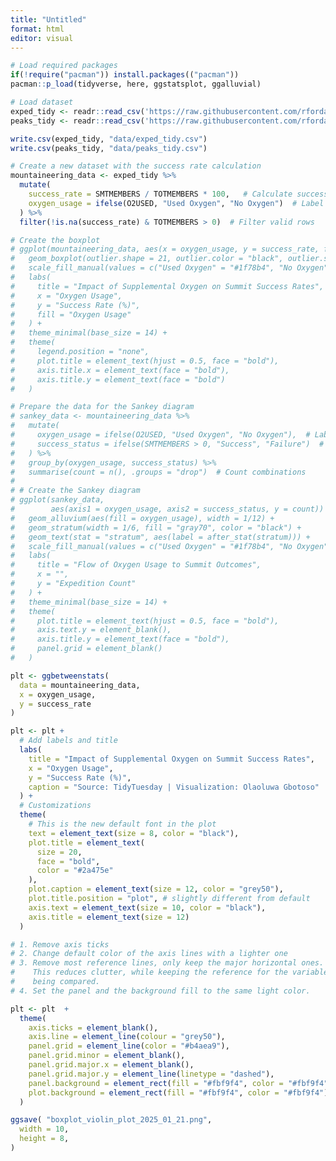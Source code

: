 ```yaml
---
title: "Untitled"
format: html
editor: visual
---
```


```r
# Load required packages
if(!require("pacman")) install.packages(("pacman"))
pacman::p_load(tidyverse, here, ggstatsplot, ggalluvial)

```


```r
# Load dataset
exped_tidy <- readr::read_csv('https://raw.githubusercontent.com/rfordatascience/tidytuesday/main/data/2025/2025-01-21/exped_tidy.csv')
peaks_tidy <- readr::read_csv('https://raw.githubusercontent.com/rfordatascience/tidytuesday/main/data/2025/2025-01-21/peaks_tidy.csv')

```


```r
write.csv(exped_tidy, "data/exped_tidy.csv")
write.csv(peaks_tidy, "data/peaks_tidy.csv")
```






```r

# Create a new dataset with the success rate calculation
mountaineering_data <- exped_tidy %>%
  mutate(
    success_rate = SMTMEMBERS / TOTMEMBERS * 100,   # Calculate success rate
    oxygen_usage = ifelse(O2USED, "Used Oxygen", "No Oxygen")  # Label for oxygen use
  ) %>%
  filter(!is.na(success_rate) & TOTMEMBERS > 0)  # Filter valid rows

# Create the boxplot
# ggplot(mountaineering_data, aes(x = oxygen_usage, y = success_rate, fill = oxygen_usage)) +
#   geom_boxplot(outlier.shape = 21, outlier.color = "black", outlier.size = 2, alpha = 0.7) +
#   scale_fill_manual(values = c("Used Oxygen" = "#1f78b4", "No Oxygen" = "#33a02c")) +
#   labs(
#     title = "Impact of Supplemental Oxygen on Summit Success Rates",
#     x = "Oxygen Usage",
#     y = "Success Rate (%)",
#     fill = "Oxygen Usage"
#   ) +
#   theme_minimal(base_size = 14) +
#   theme(
#     legend.position = "none",
#     plot.title = element_text(hjust = 0.5, face = "bold"),
#     axis.title.x = element_text(face = "bold"),
#     axis.title.y = element_text(face = "bold")
#   )


```


```r
# Prepare the data for the Sankey diagram
# sankey_data <- mountaineering_data %>%
#   mutate(
#     oxygen_usage = ifelse(O2USED, "Used Oxygen", "No Oxygen"),  # Label for oxygen usage
#     success_status = ifelse(SMTMEMBERS > 0, "Success", "Failure")  # Label success or failure
#   ) %>%
#   group_by(oxygen_usage, success_status) %>%
#   summarise(count = n(), .groups = "drop")  # Count combinations
# 
# # Create the Sankey diagram
# ggplot(sankey_data,
#        aes(axis1 = oxygen_usage, axis2 = success_status, y = count)) +
#   geom_alluvium(aes(fill = oxygen_usage), width = 1/12) +
#   geom_stratum(width = 1/6, fill = "gray70", color = "black") +
#   geom_text(stat = "stratum", aes(label = after_stat(stratum))) +
#   scale_fill_manual(values = c("Used Oxygen" = "#1f78b4", "No Oxygen" = "#33a02c")) +
#   labs(
#     title = "Flow of Oxygen Usage to Summit Outcomes",
#     x = "",
#     y = "Expedition Count"
#   ) +
#   theme_minimal(base_size = 14) +
#   theme(
#     plot.title = element_text(hjust = 0.5, face = "bold"),
#     axis.text.y = element_blank(),
#     axis.title.y = element_text(face = "bold"),
#     panel.grid = element_blank()
#   )


```



```r

plt <- ggbetweenstats(
  data = mountaineering_data,
  x = oxygen_usage,
  y = success_rate
)
```


```r
plt <- plt + 
  # Add labels and title
  labs(
    title = "Impact of Supplemental Oxygen on Summit Success Rates",
    x = "Oxygen Usage",
    y = "Success Rate (%)",
    caption = "Source: TidyTuesday | Visualization: Olaoluwa Gbotoso"
  ) + 
  # Customizations
  theme(
    # This is the new default font in the plot
    text = element_text(size = 8, color = "black"),
    plot.title = element_text(
      size = 20,
      face = "bold",
      color = "#2a475e"
    ),
    plot.caption = element_text(size = 12, color = "grey50"),
    plot.title.position = "plot", # slightly different from default
    axis.text = element_text(size = 10, color = "black"),
    axis.title = element_text(size = 12)
  )

```


```r
# 1. Remove axis ticks
# 2. Change default color of the axis lines with a lighter one
# 3. Remove most reference lines, only keep the major horizontal ones.
#    This reduces clutter, while keeping the reference for the variable
#    being compared.
# 4. Set the panel and the background fill to the same light color.

plt <- plt  +
  theme(
    axis.ticks = element_blank(),
    axis.line = element_line(colour = "grey50"),
    panel.grid = element_line(color = "#b4aea9"),
    panel.grid.minor = element_blank(),
    panel.grid.major.x = element_blank(),
    panel.grid.major.y = element_line(linetype = "dashed"),
    panel.background = element_rect(fill = "#fbf9f4", color = "#fbf9f4"),
    plot.background = element_rect(fill = "#fbf9f4", color = "#fbf9f4")
  )
```




```r
ggsave( "boxplot_violin_plot_2025_01_21.png",
  width = 10,
  height = 8,
)

```

